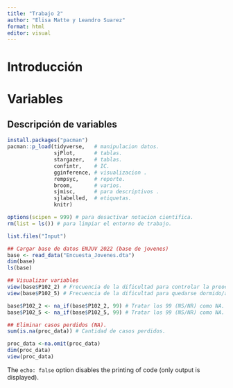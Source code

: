 ```yaml
---
title: "Trabajo 2"
author: "Elisa Matte y Leandro Suarez"
format: html
editor: visual
---
```


# Introducción

# Variables

## Descripción de variables

```r
install.packages("pacman")
pacman::p_load(tidyverse,   # manipulacion datos.
               sjPlot,      # tablas.
               stargazer,   # tablas.
               confintr,    # IC.
               gginference, # visualizacion .
               rempsyc,     # reporte.
               broom,       # varios.
               sjmisc,      # para descriptivos .
               sjlabelled,  # etiquetas.
               knitr)

options(scipen = 999) # para desactivar notacion cientifica.
rm(list = ls()) # para limpiar el entorno de trabajo.

list.files("Input")
```

```r
## Cargar base de datos ENJUV 2022 (base de jovenes)
base <- read_data("Encuesta_Jovenes.dta")
dim(base)
ls(base) 

## Visualizar variables
view(base$P102_2) # Frecuencia de la dificultad para controlar la preocupación
view(base$P102_5) # Frecuencia de la dificultad para quedarse dormido/a

base$P102_2 <- na_if(base$P102_2, 99) # Tratar los 99 (NS/NR) como NA.
base$P102_5 <- na_if(base$P102_5, 99) # Tratar los 99 (NS/NR) como NA.

## Eliminar casos perdidos (NA).
sum(is.na(proc_data)) # Cantidad de casos perdidos.

proc_data <-na.omit(proc_data) 
dim(proc_data)
view(proc_data)
```

The `echo: false` option disables the printing of code (only output is displayed).
